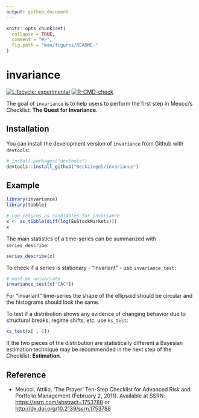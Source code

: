 ```yaml
---
output: github_document
---
```


<!-- README.md is generated from README.Rmd. Please edit that file -->

```r
knitr::opts_chunk$set(
  collapse = TRUE,
  comment = "#>",
  fig.path = "man/figures/README-"
)
```

# invariance

<!-- badges: start -->

[![Lifecycle: experimental](https://img.shields.io/badge/lifecycle-experimental-orange.svg)](https://lifecycle.r-lib.org/articles/stages.html#experimental) [![R-CMD-check](https://github.com/Reckziegel/invariance/actions/workflows/R-CMD-check.yaml/badge.svg)](https://github.com/Reckziegel/invariance/actions/workflows/R-CMD-check.yaml)

<!-- badges: end -->

The goal of `invariance` is to help users to perform the first step in Meucci's Checklist: **The Quest for Invariance**.

## Installation

You can install the development version of `invariance` from Github with `devtools`:

``` r
# install.packages("devtools")
devtools::install_github("Reckziegel/invariance")
```

## Example

```r
library(invariance)
library(tibble)

# Log-returns as candidates for invariance
x <- as_tibble(diff(log(EuStockMarkets)))
x
```

The main statistics of a time-series can be summarized with `series_describe`:

```r
series_describe(x)
```

To check if a series is stationary - "invariant" - use `invariance_test:`

```r
# must be univariate
invariance_test(x["CAC"])
```

For "invariant" time-series the shape of the ellipsoid should be circular and the histograms should look the same.

To test if a distribution shows any evidence of changing behavior due to structural breaks, regime shifts, etc. use `ks_test`:

```r
ks_test(x[ , 1])
```

If the two pieces of the distribution are statistically different a Bayesian estimation technique may be recommended in the next step of the Checklist: **Estimation**.

## Reference

-   Meucci, Attilio, ‘The Prayer’ Ten-Step Checklist for Advanced Risk and Portfolio Management (February 2, 2011). Available at SSRN: <https://ssrn.com/abstract=1753788> or <http://dx.doi.org/10.2139/ssrn.1753788>
